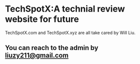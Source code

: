 # TechSpotX:A technial review website for future 
TechSpotX.com and TechSpotX.xyz are all take cared by Will Liu.
## You can reach to the admin by liuzy211@gmail.com
